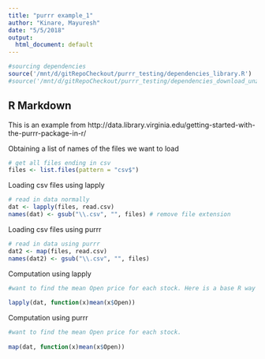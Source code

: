 ```yaml
---
title: "purrr example_1"
author: "Kinare, Mayuresh"
date: "5/5/2018"
output:
  html_document: default
---
```


```r
#sourcing dependencies
source('/mnt/d/gitRepoCheckout/purrr_testing/dependencies_library.R')
#source('/mnt/d/gitRepoCheckout/purrr_testing/dependencies_download_unzip.R')

```
## R Markdown

This is an example from http://data.library.virginia.edu/getting-started-with-the-purrr-package-in-r/


Obtaining a list of names of the files we want to load
```r

# get all files ending in csv
files <- list.files(pattern = "csv$") 

```


Loading csv files using lapply 
```r
# read in data normally
dat <- lapply(files, read.csv)
names(dat) <- gsub("\\.csv", "", files) # remove file extension

```

Loading csv files using purrr 
```r

# read in data using purrr
dat2 <- map(files, read.csv)
names(dat2) <- gsub("\\.csv", "", files)

```

Computation using lapply
```r
#want to find the mean Open price for each stock. Here is a base R way using lapply and an anonymous function:
  
lapply(dat, function(x)mean(x$Open))

```
Computation using purrr
```r
#want to find the mean Open price for each stock.
  
map(dat, function(x)mean(x$Open))

```
